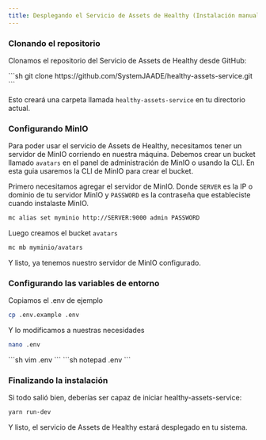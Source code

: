 ```yaml
---
title: Desplegando el Servicio de Assets de Healthy (Instalación manual)
---
```



### Clonando el repositorio

Clonamos el repositorio del Servicio de Assets de Healthy desde GitHub:

<Tabs syncKey="pkg">
<TabItem label="git">
```sh
git clone https://github.com/SystemJAADE/healthy-assets-service.git
```
</TabItem>
</Tabs>

Esto creará una carpeta llamada `healthy-assets-service` en tu directorio actual.

### Configurando MinIO

Para poder usar el servicio de Assets de Healthy, necesitamos tener un servidor de MinIO corriendo en nuestra máquina.
Debemos crear un bucket llamado `avatars` en el panel de administración de MinIO o usando la CLI.
En esta guia usaremos la CLI de MinIO para crear el bucket.

Primero necesitamos agregar el servidor de MinIO.
Donde `SERVER` es la IP o dominio de tu servidor MinIO y `PASSWORD` es la contraseña que estableciste cuando instalaste MinIO.
```sh
mc alias set myminio http://SERVER:9000 admin PASSWORD
```

Luego creamos el bucket `avatars`
```sh
mc mb myminio/avatars
```

Y listo, ya tenemos nuestro servidor de MinIO configurado.

### Configurando las variables de entorno
Copiamos el .env de ejemplo
```sh
cp .env.example .env
```

Y lo modificamos a nuestras necesidades
<Tabs syncKey="pkg">
<TabItem label="nano">
```sh
nano .env
```
</TabItem>

<TabItem label="vim">
```sh
vim .env
```
</TabItem>

<TabItem label="Windows">
```sh
notepad .env
```
</TabItem>
</Tabs>

### Finalizando la instalación

Si todo salió bien, deberías ser capaz de iniciar healthy-assets-service:
```sh
yarn run-dev
```

Y listo, el servicio de Assets de Healthy estará desplegado en tu sistema.
